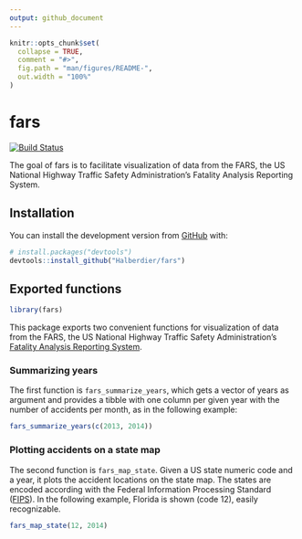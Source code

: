 ```yaml
---
output: github_document
---
```


<!-- README.md is generated from README.Rmd. Please edit that file -->

```r
knitr::opts_chunk$set(
  collapse = TRUE,
  comment = "#>",
  fig.path = "man/figures/README-",
  out.width = "100%"
)
```

# fars

<!-- badges: start -->
[![Build Status](https://travis-ci.org/Halberdier/fars.svg?branch=master)](https://travis-ci.org/Halberdier/fars)
<!-- badges: end -->

The goal of fars is to facilitate visualization of data from the FARS, the US National Highway Traffic Safety Administration's Fatality Analysis Reporting System.

## Installation

You can install the development version from [GitHub](https://github.com/) with:

``` r
# install.packages("devtools")
devtools::install_github("Halberdier/fars")
```
## Exported functions

```r
library(fars)
```

This package exports two convenient functions for visualization of data from the FARS, the US National Highway Traffic Safety Administration's [Fatality Analysis Reporting System](https://www.nhtsa.gov/Data/Fatality-Analysis-Reporting-System-(FARS)).

### Summarizing years
The first function is `fars_summarize_years`, which gets a vector of years as argument and provides a tibble with one column per given year with the number of accidents per month, as in the following example:
```r
fars_summarize_years(c(2013, 2014))
```

### Plotting accidents on a state map
The second function is `fars_map_state`. Given a US state numeric code and a year, it plots the accident locations on the state map. The states are encoded according with the Federal Information Processing Standard ([FIPS](https://en.wikipedia.org/wiki/Federal_Information_Processing_Standard_state_code)).
In the following example, Florida is shown (code 12), easily recognizable.
```r
fars_map_state(12, 2014)
```
